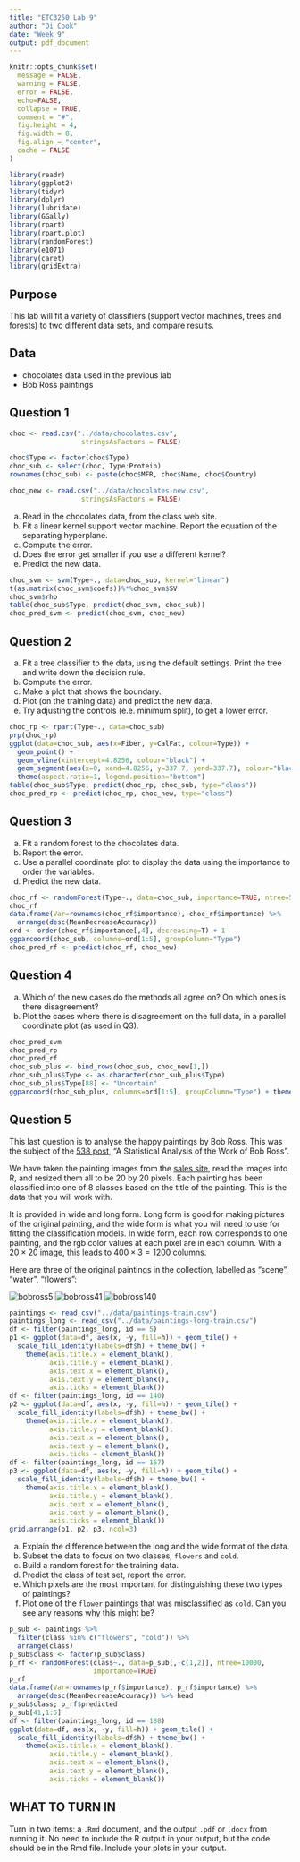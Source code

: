 ```yaml
---
title: "ETC3250 Lab 9"
author: "Di Cook"
date: "Week 9"
output: pdf_document
---
```


```r
knitr::opts_chunk$set(
  message = FALSE,
  warning = FALSE,
  error = FALSE, 
  echo=FALSE,
  collapse = TRUE,
  comment = "#",
  fig.height = 4,
  fig.width = 8,
  fig.align = "center",
  cache = FALSE
)
```

```r
library(readr)
library(ggplot2)
library(tidyr)
library(dplyr)
library(lubridate)
library(GGally)
library(rpart)
library(rpart.plot)
library(randomForest)
library(e1071)
library(caret)
library(gridExtra)
```

## Purpose

This lab will fit a variety of classifiers (support vector machines, trees and forests) to two different data sets, and compare results. 

## Data

- chocolates data used in the previous lab
- Bob Ross paintings

## Question 1

```r
choc <- read.csv("../data/chocolates.csv", 
                  stringsAsFactors = FALSE)

choc$Type <- factor(choc$Type)
choc_sub <- select(choc, Type:Protein)
rownames(choc_sub) <- paste(choc$MFR, choc$Name, choc$Country)

choc_new <- read.csv("../data/chocolates-new.csv", 
                  stringsAsFactors = FALSE)
```

a. Read in the chocolates data, from the class web site. 
b. Fit a linear kernel support vector machine. Report the equation of the separating hyperplane.
c. Compute the error.
d. Does the error get smaller if you use a different kernel?
e. Predict the new data.

```r
choc_svm <- svm(Type~., data=choc_sub, kernel="linear")
t(as.matrix(choc_svm$coefs))%*%choc_svm$SV
choc_svm$rho
table(choc_sub$Type, predict(choc_svm, choc_sub))
choc_pred_svm <- predict(choc_svm, choc_new)
```

## Question 2

a. Fit a tree classifier to the data, using the default settings. Print the tree and write down the decision rule.
b. Compute the error.
c. Make a plot that shows the boundary.
d. Plot (on the training data) and predict the new data. 
e. Try adjusting the controls (e.e. minimum split), to get a lower error. 

```r
choc_rp <- rpart(Type~., data=choc_sub)
prp(choc_rp)
ggplot(data=choc_sub, aes(x=Fiber, y=CalFat, colour=Type)) + 
  geom_point() +
  geom_vline(xintercept=4.8256, colour="black") + 
  geom_segment(aes(x=0, xend=4.8256, y=337.7, yend=337.7), colour="black") + 
  theme(aspect.ratio=1, legend.position="bottom")
table(choc_sub$Type, predict(choc_rp, choc_sub, type="class"))
choc_pred_rp <- predict(choc_rp, choc_new, type="class")
```

## Question 3

a. Fit a random forest to the chocolates data. 
b. Report the error.
c. Use a parallel coordinate plot to display the data using the importance to order the variables. 
d. Predict the new data.

```r
choc_rf <- randomForest(Type~., data=choc_sub, importance=TRUE, ntree=500, mtry=4)
choc_rf
data.frame(Var=rownames(choc_rf$importance), choc_rf$importance) %>%
  arrange(desc(MeanDecreaseAccuracy))
ord <- order(choc_rf$importance[,4], decreasing=T) + 1
ggparcoord(choc_sub, columns=ord[1:5], groupColumn="Type")
choc_pred_rf <- predict(choc_rf, choc_new)
```

## Question 4

a. Which of the new cases do the methods all agree on? On which ones is there disagreement?
b. Plot the cases where there is disagreement on the full data, in a parallel coordinate plot (as used in Q3). 

```r
choc_pred_svm
choc_pred_rp
choc_pred_rf
choc_sub_plus <- bind_rows(choc_sub, choc_new[1,])
choc_sub_plus$Type <- as.character(choc_sub_plus$Type)
choc_sub_plus$Type[88] <- "Uncertain"
ggparcoord(choc_sub_plus, columns=ord[1:5], groupColumn="Type") + theme_bw()
```

## Question 5

This last question is to analyse the happy paintings by Bob Ross. This was the subject of the [538 post](http://fivethirtyeight.com/features/a-statistical-analysis-of-the-work-of-bob-ross/), "A Statistical Analysis of the Work of Bob Ross".

We have taken the painting images from the [sales site](http://www.saleoilpaintings.com/paintings/bob-ross/bob-ross-sale-3_1.html), read the images into R, and resized them all to be 20 by 20 pixels. Each painting has been classified into one of 8 classes based on the title of the painting. This is the data that you will work with.

It is provided in wide and long form. Long form is good for making pictures of the original painting, and the wide form is what you will need to use for fitting the classification models. In wide form, each row corresponds to one painting, and the rgb color values at each pixel are in each column. With a $20\times20$ image, this leads to $400\times3=1200$ columns.

Here are three of the original paintings in the collection, labelled as "scene", "water", "flowers":

![bobross5](../data/bobross5.jpg)
![bobross41](../data/bobross140.jpg)
![bobross140](../data/bobross167.jpg)

```r
paintings <- read_csv("../data/paintings-train.csv")
paintings_long <- read_csv("../data/paintings-long-train.csv")
df <- filter(paintings_long, id == 5)
p1 <- ggplot(data=df, aes(x, -y, fill=h)) + geom_tile() + 
  scale_fill_identity(labels=df$h) + theme_bw() +
    theme(axis.title.x = element_blank(),
          axis.title.y = element_blank(),
          axis.text.x = element_blank(),
          axis.text.y = element_blank(),
          axis.ticks = element_blank())
df <- filter(paintings_long, id == 140)
p2 <- ggplot(data=df, aes(x, -y, fill=h)) + geom_tile() + 
  scale_fill_identity(labels=df$h) + theme_bw() +
    theme(axis.title.x = element_blank(),
          axis.title.y = element_blank(),
          axis.text.x = element_blank(),
          axis.text.y = element_blank(),
          axis.ticks = element_blank())
df <- filter(paintings_long, id == 167)
p3 <- ggplot(data=df, aes(x, -y, fill=h)) + geom_tile() + 
  scale_fill_identity(labels=df$h) + theme_bw() +
    theme(axis.title.x = element_blank(),
          axis.title.y = element_blank(),
          axis.text.x = element_blank(),
          axis.text.y = element_blank(),
          axis.ticks = element_blank())
grid.arrange(p1, p2, p3, ncol=3)
```

a. Explain the difference between the long and the wide format of the data.
b. Subset the data to focus on two classes, `flowers` and `cold`.
c. Build a random forest for the training data. 
d. Predict the class of test set, report the error.
e. Which pixels are the most important for distinguishing these two types of paintings? 
f. Plot one of the `flower` paintings that was misclassified as `cold`. Can you see any reasons why this might be?

```r
p_sub <- paintings %>% 
  filter(class %in% c("flowers", "cold")) %>% 
  arrange(class)
p_sub$class <- factor(p_sub$class)
p_rf <- randomForest(class~., data=p_sub[,-c(1,2)], ntree=10000,
                     importance=TRUE)
p_rf
data.frame(Var=rownames(p_rf$importance), p_rf$importance) %>%
  arrange(desc(MeanDecreaseAccuracy)) %>% head
p_sub$class; p_rf$predicted
p_sub[41,1:5]
df <- filter(paintings_long, id == 188)
ggplot(data=df, aes(x, -y, fill=h)) + geom_tile() + 
  scale_fill_identity(labels=df$h) + theme_bw() +
    theme(axis.title.x = element_blank(),
          axis.title.y = element_blank(),
          axis.text.x = element_blank(),
          axis.text.y = element_blank(),
          axis.ticks = element_blank())
```

## WHAT TO TURN IN

Turn in two items: a `.Rmd` document, and the output `.pdf` or `.docx` from running it. No need to include the R output in your output, but the code should be in the Rmd file. Include your plots in your output.
